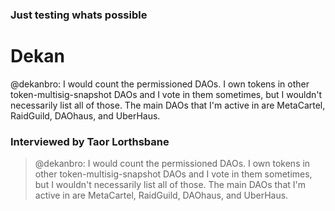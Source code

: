 ### Just testing whats possible

<div>
    <h1 className="font-display text-5xl">Dekan</h1>
    <p className="font-base">
        @dekanbro: I would count the permissioned DAOs. I own tokens in other
        token-multisig-snapshot DAOs and I vote in them sometimes, but I
        wouldn't necessarily list all of those. The main DAOs that I'm active in
        are MetaCartel, RaidGuild, DAOhaus, and UberHaus.
    </p>
</div>

### Interviewed by Taor Lorthsbane

> @dekanbro: I would count the permissioned DAOs. I own tokens in other token-multisig-snapshot DAOs and I vote in them sometimes, but I wouldn't necessarily list all of those. The main DAOs that I'm active in are MetaCartel, RaidGuild, DAOhaus, and UberHaus.
